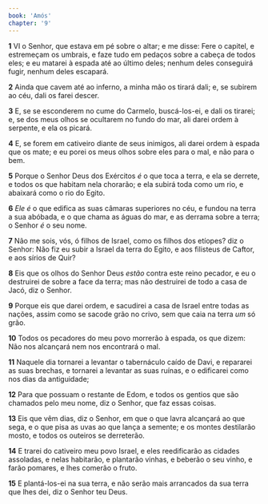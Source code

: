 ```yaml
---
book: 'Amós'
chapter: '9'
---
```


**1** VI o Senhor, que estava em pé sobre o altar; e me disse: Fere o capitel, e estremeçam os umbrais, e faze tudo em pedaços sobre a cabeça de todos eles; e eu matarei à espada até ao último deles; nenhum deles conseguirá fugir, nenhum deles escapará.

**2** Ainda que cavem até ao inferno, a minha mão os tirará dali; e, se subirem ao céu, dali os farei descer.

**3** E, se se esconderem no cume do Carmelo, buscá-los-ei, e dali os tirarei; e, se dos meus olhos se ocultarem no fundo do mar, ali darei ordem à serpente, e ela os picará.

**4** E, se forem em cativeiro diante de seus inimigos, ali darei ordem à espada que os mate; e eu porei os meus olhos sobre eles para o mal, e não para o bem.

**5** Porque o Senhor Deus dos Exércitos _é_ o que toca a terra, e ela se derrete, e todos os que habitam nela chorarão; e ela subirá toda como um rio, e abaixará como o rio do Egito.

**6** _Ele é_ o que edifica as suas câmaras superiores no céu, e fundou na terra a sua abóbada, e o que chama as águas do mar, e as derrama sobre a terra; o Senhor _é_ o seu nome.

**7** Não me sois, vós, ó filhos de Israel, como os filhos dos etíopes? diz o Senhor: Não fiz eu subir a Israel da terra do Egito, e aos filisteus de Caftor, e aos sírios de Quir?

**8** Eis que os olhos do Senhor Deus _estão_ contra este reino pecador, e eu o destruirei de sobre a face da terra; mas não destruirei de todo a casa de Jacó, diz o Senhor.

**9** Porque eis que darei ordem, e sacudirei a casa de Israel entre todas as nações, assim como se sacode grão no crivo, sem que caia na terra _um_ só grão.

**10** Todos os pecadores do meu povo morrerão à espada, os que dizem: Não nos alcançará nem nos encontrará o mal.

**11** Naquele dia tornarei a levantar o tabernáculo caído de Davi, e repararei as suas brechas, e tornarei a levantar as suas ruínas, e o edificarei como nos dias da antiguidade;

**12** Para que possuam o restante de Edom, e todos os gentios que são chamados pelo meu nome, diz o Senhor, que faz essas coisas.

**13** Eis que vêm dias, diz o Senhor, em que o que lavra alcançará ao que sega, e o que pisa as uvas ao que lança a semente; e os montes destilarão mosto, e todos os outeiros se derreterão.

**14** E trarei do cativeiro meu povo Israel, e eles reedificarão as cidades assoladas, e nelas habitarão, e plantarão vinhas, e beberão o seu vinho, e farão pomares, e lhes comerão o fruto.

**15** E plantá-los-ei na sua terra, e não serão mais arrancados da sua terra que lhes dei, diz o Senhor teu Deus.

